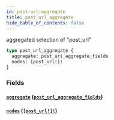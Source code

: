 ```yaml
---
id: post-url-aggregate
title: post_url_aggregate
hide_table_of_contents: false
---
```


aggregated selection of "post_url"

```graphql
type post_url_aggregate {
  aggregate: post_url_aggregate_fields
  nodes: [post_url!]!
}
```

### Fields

#### [`aggregate`](#) ([`post_url_aggregate_fields`](../objects/post-url-aggregate-fields))

#### [`nodes`](#) ([`[post_url!]!`](../objects/post-url))
